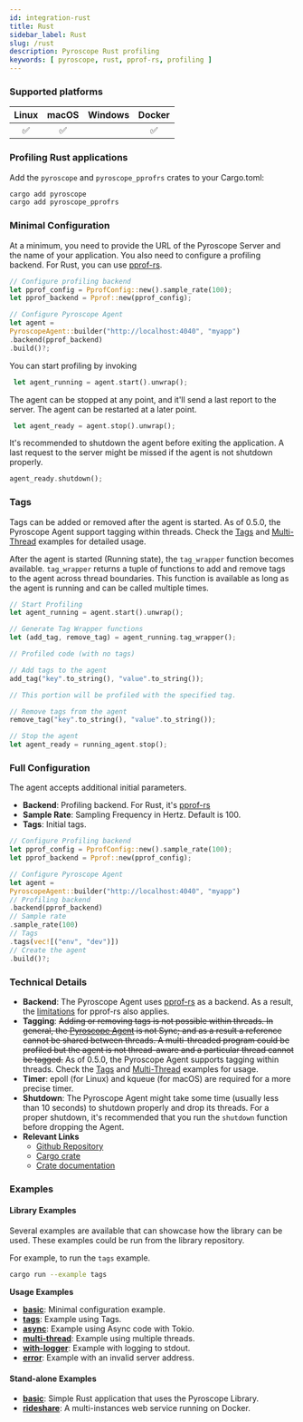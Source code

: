 ```yaml
---
id: integration-rust
title: Rust 
sidebar_label: Rust
slug: /rust
description: Pyroscope Rust profiling
keywords: [ pyroscope, rust, pprof-rs, profiling ]
---
```





### Supported platforms

| Linux | macOS | Windows | Docker |
|:-----:|:-----:|:-------:|:------:|
|   ✅  |   ✅  |         |   ✅   |

### Profiling Rust applications

Add the `pyroscope` and `pyroscope_pprofrs` crates to your Cargo.toml:

```bash
cargo add pyroscope
cargo add pyroscope_pprofrs
```

### Minimal Configuration

At a minimum, you need to provide the URL of the Pyroscope Server and the name
of your application. You also need to configure a profiling backend. For Rust,
you can use [pprof-rs](https://github.com/pyroscope-io/pyroscope-rs/tree/main/pyroscope_backends/pyroscope_pprofrs).

```rust
// Configure profiling backend
let pprof_config = PprofConfig::new().sample_rate(100);
let pprof_backend = Pprof::new(pprof_config);

// Configure Pyroscope Agent
let agent =
PyroscopeAgent::builder("http://localhost:4040", "myapp")
.backend(pprof_backend)
.build()?;
```

You can start profiling by invoking

```rust
 let agent_running = agent.start().unwrap();
```

The agent can be stopped at any point, and it'll send a last report to the server. The agent can be restarted at a later point.

```rust
 let agent_ready = agent.stop().unwrap();
```

It's recommended to shutdown the agent before exiting the application. A last
request to the server might be missed if the agent is not shutdown properly.

```rust
agent_ready.shutdown();
```

### Tags

Tags can be added or removed after the agent is started. As of 0.5.0, the
Pyroscope Agent support tagging within threads. Check the
[Tags](examples/tags.rs) and [Multi-Thread](examples/multi-thread.rs) examples
for detailed usage.

After the agent is started (Running state), the `tag_wrapper` function becomes
available. `tag_wrapper` returns a tuple of functions to add and remove tags
to the agent across thread boundaries. This function is available as long as
the agent is running and can be called multiple times.

```rust
// Start Profiling
let agent_running = agent.start().unwrap();

// Generate Tag Wrapper functions
let (add_tag, remove_tag) = agent_running.tag_wrapper();

// Profiled code (with no tags) 

// Add tags to the agent
add_tag("key".to_string(), "value".to_string());

// This portion will be profiled with the specified tag. 

// Remove tags from the agent
remove_tag("key".to_string(), "value".to_string());

// Stop the agent 
let agent_ready = running_agent.stop();
```

### Full Configuration

The agent accepts additional initial parameters.

- **Backend**: Profiling backend. For Rust, it's [pprof-rs](https://github.com/pyroscope-io/pyroscope-rs/tree/main/pyroscope_backends/pyroscope_pprofrs)
- **Sample Rate**: Sampling Frequency in Hertz. Default is 100.
- **Tags**: Initial tags.

```rust
// Configure Profiling backend
let pprof_config = PprofConfig::new().sample_rate(100);
let pprof_backend = Pprof::new(pprof_config);

// Configure Pyroscope Agent
let agent =
PyroscopeAgent::builder("http://localhost:4040", "myapp")
// Profiling backend
.backend(pprof_backend)
// Sample rate
.sample_rate(100)
// Tags
.tags(vec![("env", "dev")])
// Create the agent
.build()?;
```


### Technical Details

- **Backend**: The Pyroscope Agent uses [pprof-rs](https://github.com/tikv/pprof-rs) as a backend. As a result, the [limitations](https://github.com/tikv/pprof-rs#why-not-) for pprof-rs also applies.
- **Tagging**: ~~Adding or removing tags is not possible within threads. In general, the [Pyroscope Agent](https://docs.rs/pyroscope/latest/pyroscope/pyroscope/struct.PyroscopeAgent.html) is not Sync; and as a result a reference cannot be shared between threads. A multi-threaded program could be profiled but the agent is not thread-aware and a particular thread cannot be tagged.~~
As of 0.5.0, the Pyroscope Agent supports tagging within threads. Check the [Tags](examples/tags.rs) and [Multi-Thread](examples/multi-thread.rs) examples for usage.
- **Timer**: epoll (for Linux) and kqueue (for macOS) are required for a more precise timer.
- **Shutdown**: The Pyroscope Agent might take some time (usually less than 10 seconds) to shutdown properly and drop its threads. For a proper shutdown, it's recommended that you run the `shutdown` function before dropping the Agent.
- **Relevant Links**
  - [Github Repository](https://github.com/pyroscope-io/pyroscope-rs)
  - [Cargo crate](https://crates.io/crates/pyroscope)
  - [Crate documentation](https://docs.rs/pyroscope/latest/pyroscope/index.html)


### Examples


#### Library Examples

Several examples are available that can showcase how the library can be used. These examples could be run from the library repository.

For example, to run the `tags` example.

```bash
cargo run --example tags 
```

**Usage Examples**

- [**basic**](https://github.com/pyroscope-io/pyroscope-rs/blob/main/examples/basic.rs): Minimal configuration example.
- [**tags**](https://github.com/pyroscope-io/pyroscope-rs/blob/main/examples/tags.rs): Example using Tags.
- [**async**](https://github.com/pyroscope-io/pyroscope-rs/blob/main/examples/async.rs): Example using Async code with Tokio.
- [**multi-thread**](https://github.com/pyroscope-io/pyroscope-rs/blob/main/examples/multi-thread.rs): Example using multiple threads.
- [**with-logger**](https://github.com/pyroscope-io/pyroscope-rs/blob/main/examples/with-logger.rs): Example with logging to stdout.
- [**error**](https://github.com/pyroscope-io/pyroscope-rs/blob/main/examples/error.rs): Example with an invalid server address.

#### Stand-alone Examples

- [**basic**](https://github.com/pyroscope-io/pyroscope/tree/main/examples/rust/basic): Simple Rust application that uses the Pyroscope Library.
- [**rideshare**](https://github.com/pyroscope-io/pyroscope/tree/main/examples/rust/rideshare): A multi-instances web service running on Docker.
